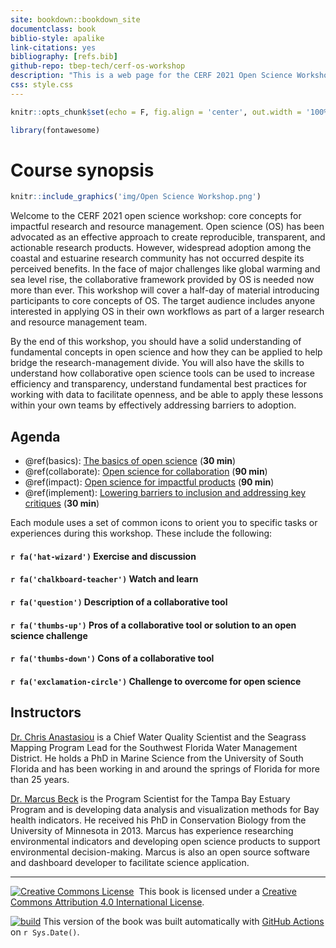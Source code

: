```yaml
--- 
site: bookdown::bookdown_site
documentclass: book
biblio-style: apalike
link-citations: yes
bibliography: [refs.bib]
github-repo: tbep-tech/cerf-os-workshop
description: "This is a web page for the CERF 2021 Open Science Workshop"
css: style.css
---
```


<script src="hideoutput.js"></script>

```r
knitr::opts_chunk$set(echo = F, fig.align = 'center', out.width = '100%')

library(fontawesome)
```

# Course synopsis {-}

```r
knitr::include_graphics('img/Open Science Workshop.png')
```
 
Welcome to the CERF 2021 open science workshop: core concepts for impactful research and resource management. Open science (OS) has been advocated as an effective approach to create reproducible, transparent, and actionable research products. However, widespread adoption among the coastal and estuarine research community has not occurred despite its perceived benefits. In the face of major challenges like global warming and sea level rise, the collaborative framework provided by OS is needed now more than ever. This workshop will cover a half-day of material introducing participants to core concepts of OS. The target audience includes anyone interested in applying OS in their own workflows as part of a larger research and resource management team.

By the end of this workshop, you should have a solid understanding of fundamental concepts in open science and how they can be applied to help bridge the research-management divide.  You will also have the skills to understand how collaborative open science tools can be used to increase efficiency and transparency, understand fundamental best practices for working with data to facilitate openness, and be able to apply these lessons within your own teams by effectively addressing barriers to adoption. 

## Agenda {-}

* \@ref(basics): [The basics of open science](#basics) (__30 min__)
* \@ref(collaborate): [Open science for collaboration](#collaborate) (__90 min__)
* \@ref(impact): [Open science for impactful products](#impact) (__90 min__)
* \@ref(implement): [Lowering barriers to inclusion and addressing key critiques](#implement) (__30 min__)

Each module uses a set of common icons to orient you to specific tasks or experiences during this workshop.  These include the following:

<h4>`r fa('hat-wizard')` Exercise and discussion</h4>

<h4>`r fa('chalkboard-teacher')` Watch and learn</h4>

<h4>`r fa('question')` Description of a collaborative tool</h4>

<h4>`r fa('thumbs-up')` Pros of a collaborative tool or solution to an open science challenge</h4>

<h4>`r fa('thumbs-down')` Cons of a collaborative tool</h4>

<h4>`r fa('exclamation-circle')` Challenge to overcome for open science</h4> 

## Instructors{-}

[Dr. Chris Anastasiou](mailto:chris.anastasiou@swfwmd.state.fl.us) is a Chief Water Quality Scientist and the Seagrass Mapping Program Lead for the Southwest Florida Water Management District. He holds a PhD in Marine Science from the University of South Florida and has been working in and around the springs of Florida for more than 25 years.

[Dr. Marcus Beck](mailto:mbeck@tbep.org) is the Program Scientist for the Tampa Bay Estuary Program and is developing data analysis and visualization methods for Bay health indicators. He received his PhD in Conservation Biology from the University of Minnesota in 2013. Marcus has experience researching environmental indicators and developing open science products to support environmental decision-making. Marcus is also an open source software and dashboard developer to facilitate science application.

----------

<a rel='license' href='http://creativecommons.org/licenses/by/4.0/'><img alt='Creative Commons License' style='border-width:0' src='https://i.creativecommons.org/l/by/4.0/88x31.png' /></a>&nbsp;&nbsp;This book is licensed under a <a rel='license' href='http://creativecommons.org/licenses/by/4.0/'>Creative Commons Attribution 4.0 International License</a>.

<a href="https://github.com/tbep-tech/cerf-os-workshop/actions"><img src="https://github.com/tbep-tech/cerf-os-workshop/workflows/build/badge.svg" alt="build"></a> This version of the book was built automatically with [GitHub Actions](https://github.com/tbep-tech/cerf-os-workshop/actions) on `r Sys.Date()`.

